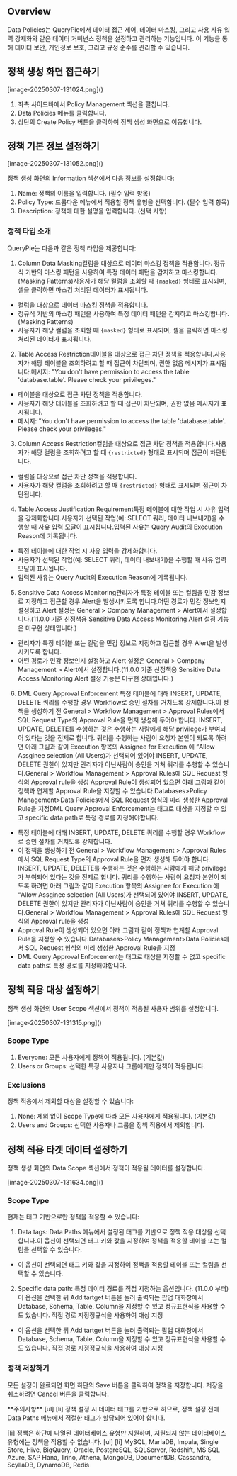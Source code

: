 
## Overview
Data Policies는 QueryPie에서 데이터 접근 제어, 데이터 마스킹, 그리고 사용 사유 입력 강제화와 같은 데이터 거버넌스 정책을 설정하고 관리하는 기능입니다. 이 기능을 통해 데이터 보안, 개인정보 보호, 그리고 규정 준수를 관리할 수 있습니다.

## 정책 생성 화면 접근하기
<p align="center">
<div>[image-20250307-131024.png]()</div>
</p>

1. 좌측 사이드바에서 Policy Management 섹션을 펼칩니다.
2. Data Policies 메뉴를 클릭합니다.
3. 상단의 Create Policy 버튼을 클릭하여 정책 생성 화면으로 이동합니다.

## 정책 기본 정보 설정하기
<p align="center">
<div>[image-20250307-131052.png]()</div>
</p>

정책 생성 화면의 Information 섹션에서 다음 정보를 설정합니다:

1. Name: 정책의 이름을 입력합니다. (필수 입력 항목)
2. Policy Type: 드롭다운 메뉴에서 적용할 정책 유형을 선택합니다. (필수 입력 항목)
3. Description: 정책에 대한 설명을 입력합니다. (선택 사항)

### 정책 타입 소개
QueryPie는 다음과 같은 정책 타입을 제공합니다:

1. Column Data Masking컬럼을 대상으로 데이터 마스킹 정책을 적용합니다. 정규식 기반의 마스킹 패턴을 사용하여 특정 데이터 패턴을 감지하고 마스킹합니다. (Masking Patterns)사용자가 해당 컬럼을 조회할 때 `{masked}` 형태로 표시되며, 셀을 클릭하면 마스킹 처리된 데이터가 표시됩니다.
  * 컬럼을 대상으로 데이터 마스킹 정책을 적용합니다.
  * 정규식 기반의 마스킹 패턴을 사용하여 특정 데이터 패턴을 감지하고 마스킹합니다. (Masking Patterns)
  * 사용자가 해당 컬럼을 조회할 때 `{masked}` 형태로 표시되며, 셀을 클릭하면 마스킹 처리된 데이터가 표시됩니다.
2. Table Access Restriction테이블을 대상으로 접근 차단 정책을 적용합니다.사용자가 해당 테이블을 조회하려고 할 때 접근이 차단되며, 권한 없음 메시지가 표시됩니다.메시지: "You don't have permission to access the table 'database.table'. Please check your privileges."
  * 테이블을 대상으로 접근 차단 정책을 적용합니다.
  * 사용자가 해당 테이블을 조회하려고 할 때 접근이 차단되며, 권한 없음 메시지가 표시됩니다.
  * 메시지: "You don't have permission to access the table 'database.table'. Please check your privileges."
3. Column Access Restriction컬럼을 대상으로 접근 차단 정책을 적용합니다.사용자가 해당 컬럼을 조회하려고 할 때 `{restricted}` 형태로 표시되며 접근이 차단됩니다.
  * 컬럼을 대상으로 접근 차단 정책을 적용합니다.
  * 사용자가 해당 컬럼을 조회하려고 할 때 `{restricted}` 형태로 표시되며 접근이 차단됩니다.
4. Table Access Justification Requirement특정 테이블에 대한 작업 시 사유 입력을 강제화합니다.사용자가 선택된 작업(예: SELECT 쿼리, 데이터 내보내기)을 수행할 때 사유 입력 모달이 표시됩니다.입력된 사유는 Query Audit의 Execution Reason에 기록됩니다.
  * 특정 테이블에 대한 작업 시 사유 입력을 강제화합니다.
  * 사용자가 선택된 작업(예: SELECT 쿼리, 데이터 내보내기)을 수행할 때 사유 입력 모달이 표시됩니다.
  * 입력된 사유는 Query Audit의 Execution Reason에 기록됩니다.
5. Sensitive Data Access Monitoring관리자가 특정 테이블 또는 컬럼을 민감 정보로 지정하고 접근할 경우 Alert을 발생시키도록 합니다.어떤 경로가 민감 정보인지 설정하고 Alert 설정은 General > Company Management > Alert에서 설정합니다.(11.0.0 기준 신정책용 Sensitive Data Access Monitoring Alert 설정 기능은 미구현 상태입니다.)
  * 관리자가 특정 테이블 또는 컬럼을 민감 정보로 지정하고 접근할 경우 Alert을 발생시키도록 합니다.
  * 어떤 경로가 민감 정보인지 설정하고 Alert 설정은 General > Company Management > Alert에서 설정합니다.(11.0.0 기준 신정책용 Sensitive Data Access Monitoring Alert 설정 기능은 미구현 상태입니다.)
6. DML Query Approval Enforcement 특정 테이블에 대해 INSERT, UPDATE, DELETE 쿼리를 수행할 경우 Workflow로 승인 절차를 거치도록 강제합니다.이 정책을 생성하기 전 General > Workflow Management > Approval Rules에서 SQL Request Type의 Approval Rule을 먼저 생성해 두어야 합니다.  INSERT, UPDATE, DELETE를 수행하는 것은 수행하는 사람에게 해당 privilege가 부여되어 있다는 것을 전제로 합니다. 쿼리를 수행하는 사람이 요청자 본인이 되도록 하려면 아래 그림과 같이 Execution 항목의 Assignee for Execution 에 “Allow Assginee selection (All Users)가 선택되어 있어야 INSERT, UPDATE, DELETE 권한이 있지만 관리자가 아닌사람이 승인을 거쳐 쿼리를 수행할 수 있습니다.General > Workflow Management > Approval Rules에 SQL Request 형식의 Approval rule을 생성 Approval Rule이 생성되어 있으면 아래 그림과 같이 정책과 연계할 Approval Rule을 지정할 수 있습니다.Databases>Policy Management>Data Policies에서 SQL Request 형식의 미리 생성한 Approval Rule을 지정DML Query Approval Enforcement는 태그로 대상을 지정할 수 없고 specific data path로 특정 경로를 지정해야합니다.
  * 특정 테이블에 대해 INSERT, UPDATE, DELETE 쿼리를 수행할 경우 Workflow로 승인 절차를 거치도록 강제합니다.
  * 이 정책을 생성하기 전 General > Workflow Management > Approval Rules에서 SQL Request Type의 Approval Rule을 먼저 생성해 두어야 합니다.  INSERT, UPDATE, DELETE를 수행하는 것은 수행하는 사람에게 해당 privilege가 부여되어 있다는 것을 전제로 합니다. 쿼리를 수행하는 사람이 요청자 본인이 되도록 하려면 아래 그림과 같이 Execution 항목의 Assignee for Execution 에 “Allow Assginee selection (All Users)가 선택되어 있어야 INSERT, UPDATE, DELETE 권한이 있지만 관리자가 아닌사람이 승인을 거쳐 쿼리를 수행할 수 있습니다.General > Workflow Management > Approval Rules에 SQL Request 형식의 Approval rule을 생성
  * Approval Rule이 생성되어 있으면 아래 그림과 같이 정책과 연계할 Approval Rule을 지정할 수 있습니다.Databases>Policy Management>Data Policies에서 SQL Request 형식의 미리 생성한 Approval Rule을 지정
  * DML Query Approval Enforcement는 태그로 대상을 지정할 수 없고 specific data path로 특정 경로를 지정해야합니다.

## 정책 적용 대상 설정하기
정책 생성 화면의 User Scope 섹션에서 정책이 적용될 사용자 범위를 설정합니다.

<p align="center">
<div>[image-20250307-131315.png]()</div>
</p>

### Scope Type
1. Everyone: 모든 사용자에게 정책이 적용됩니다. (기본값)
2. Users or Groups: 선택한 특정 사용자나 그룹에게만 정책이 적용됩니다.

### Exclusions
정책 적용에서 제외할 대상을 설정할 수 있습니다:

1. None: 제외 없이 Scope Type에 따라 모든 사용자에게 적용됩니다. (기본값)
2. Users and Groups: 선택한 사용자나 그룹을 정책 적용에서 제외합니다.

## 정책 적용 타겟 데이터 설정하기
정책 생성 화면의 Data Scope 섹션에서 정책이 적용될 데이터를 설정합니다.

<p align="center">
<div>[image-20250307-131634.png]()</div>
</p>

### Scope Type
현재는 태그 기반으로만 정책을 적용할 수 있습니다:

1. Data tags: Data Paths 메뉴에서 설정된 태그를 기반으로 정책 적용 대상을 선택합니다.이 옵션이 선택되면 태그 키와 값을 지정하여 정책을 적용할 테이블 또는 컬럼을 선택할 수 있습니다.
  * 이 옵션이 선택되면 태그 키와 값을 지정하여 정책을 적용할 테이블 또는 컬럼을 선택할 수 있습니다.
2. Specific data path:  특정 데이터 경로를 직접 지정하는 옵션입니다. (11.0.0 부터)이 옵션을 선택한 뒤 Add tartget 버튼을 눌러 출력되는 팝업 대화창에서 Database, Schema, Table, Column을 지정할 수 있고 정규표현식을 사용할 수도 있습니다. 직접 경로 지정정규식을 사용하여 대상 지정
  * 이 옵션을 선택한 뒤 Add tartget 버튼을 눌러 출력되는 팝업 대화창에서 Database, Schema, Table, Column을 지정할 수 있고 정규표현식을 사용할 수도 있습니다. 직접 경로 지정정규식을 사용하여 대상 지정

### 정책 저장하기
모든 설정이 완료되면 화면 하단의 Save 버튼을 클릭하여 정책을 저장합니다. 저장을 취소하려면 Cancel 버튼을 클릭합니다.

<Callout type="important">
**주의사항** 
[ul]
[li]
정책 설정 시 데이터 태그를 기반으로 하므로, 정책 설정 전에 Data Paths 메뉴에서 적절한 태그가 할당되어 있어야 합니다. 

[li]
정책은 하단에 나열된 데이터베이스 유형만 지원하며, 지원되지 않는 데이터베이스 유형에는 정책을 적용할 수 없습니다. 
[ul]
[li]
MySQL, MariaDB, Impala, Single Store, Hive, BigQuery, Oracle, PostgreSQL, SQLServer, Redshift, MS SQL Azure, SAP Hana, Trino, Athena, MongoDB, DocumentDB, Cassandra, ScyllaDB, DynamoDB, Redis 




</Callout>
